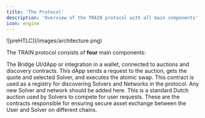 ```yaml
---
title: 'The Protocol'
description: 'Overview of the TRAIN protocol with all main components'
icon: engine
---
```


<Frame>
![preHTLC](/images/architecture.png)
</Frame>

The TRAIN protocol consists of **four** main components:

<Card title="dApp/Integrator" icon="browser" horizontal="true" href="/protocol/dApp">
  The Bridge UI/dApp or integration in a wallet, connected to auctions and discovery contracts. This dApp sends a request to the auction, gets the quote and selected Solver, and executes the atomic swap.
</Card>

<Card title="The Discovery Contract" icon="lighthouse" horizontal="true" href="/protocol/discovery">
  This contract is used as a registry for discovering Solvers and Networks in the protocol. Any new Solver and network should be added here.
</Card>

<Card title="The Auction" icon="scale-balanced" horizontal="true" href="/protocol/auction">
  This is a standard Dutch auction used by Solvers to compete for user requests.
</Card>

<Card title="PreHTLC Contracts" icon="file-lock" horizontal="true" href="/protocol/atomic-swaps-prehtlc">
  These are the contracts responsible for ensuring secure asset exchange between the User and Solver on different chains.
</Card>